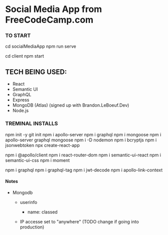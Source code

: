 # Social Media App from FreeCodeCamp.com

<!-- Link to video
https://www.youtube.com/watch?v=n1mdAPFq2Os -->

### TO START

  <!-- this starts React on localhost:3000 -->

cd socialMediaApp
npm run serve

  <!-- this starts the Apollo server on localhost:5000 -->

cd client
npm start

## TECH BEING USED:

- React
- Semantic UI
- GraphQL
- Express
- MongoDB (Atlas) (signed up with Brandon.LeBoeuf.Dev)
- Node.js

### TREMINAL INSTALLS

<!-- root folder -->

npm init -y
git init
npm i apollo-server
npm i graphql
npm i mongoose
npm i apollo-server graphql mongoose
npm i -D nodemon
npm i bcryptjs
npm i jsonwebtoken
npx create-react-app

  <!-- depreciated  -->
  <!-- npm i @apollo/react-hooks 
  npm i apollo-cache-inmemory
  npm i apollo-link-http -->

  <!-- change all apollo imports to "@apollo/client" -->

npm i @apollo/client
npm i react-router-dom
npm i semantic-ui-react
npm i semantic-ui-css
npm i moment

<!-- cd client -->

npm i graphql
npm i graphql-tag
npm i jwt-decode
npm i apollo-link-context

#### Notes

- Mongodb

  - userinfo

    - name: classed

  - IP accesse set to "anywhere" (TODO change if going into production)
